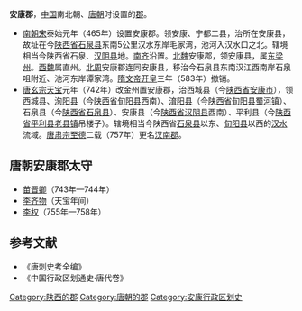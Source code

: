'''安康郡'''，[[中国|中国]]南北朝、[[唐朝|唐朝]]时设置的[[郡|郡]]。
*[[南朝宋|南朝宋]]泰始元年（465年）设置安康郡。领安康、宁都二县，治所在安康县，故址在今[[陕西省|陕西省]][[石泉县|石泉县]]东南5公里汉水东岸毛家湾，池河入汉水口之北。辖境相当今陕西省石泉、[[汉阴县|汉阴县]]地。[[南齐|南齐]]沿置。[[北魏|北魏]]安康郡，领安康县，属[[东梁州|东梁州]]。[[西魏|西魏]]属直州。[[北周|北周]]安康郡连同安康县，移治今石泉县东南汉江西南岸石泉咀附近、池河东岸谭家湾。[[隋文帝|隋文帝]][[开皇|开皇]]三年（583年）撤销。
*[[唐玄宗|唐玄宗]][[天宝_(唐朝)|天宝]]元年（742年）改金州置安康郡，治西城县（今[[陕西省|陕西省]][[安康市|安康市]]），领西城县、[[洵阳县|洵阳县]]（今[[陕西省|陕西省]][[旬阳县|旬阳县]]西南）、[[淯阳县|淯阳县]]（今[[陕西省|陕西省]][[旬阳县|旬阳县]][[蜀河镇|蜀河镇]]）、石泉县（今[[陕西省|陕西省]][[石泉县|石泉县]]）、安康县（今[[陕西省|陕西省]][[汉阴县|汉阴县]]西南）、平利县（今[[陕西省|陕西省]][[平利县|平利县]][[老县镇|老县镇]]吊楼子）。辖境相当今陕西省[[石泉县|石泉县]]以东、[[旬阳县|旬阳县]]以西的[[汉水|汉水]]流域。[[唐肃宗|唐肃宗]][[至德_(唐朝)|至德]]二载（757年）更名[[汉南郡|汉南郡]]。
==唐朝安康郡太守==
*[[苗晋卿|苗晋卿]]（743年—744年）
*[[李齐物|李齐物]]（天宝年间）
*[[李权|李权]]（755年—758年）

==参考文献==
*《唐刺史考全编》
*《中国行政区划通史·唐代卷》
{{DEFAULTSORT:A}}
[[Category:陕西的郡|Category:陕西的郡]]
[[Category:唐朝的郡|Category:唐朝的郡]]
[[Category:安康行政区划史|Category:安康行政区划史]]